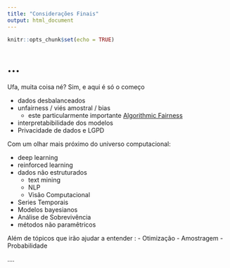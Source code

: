 ```yaml
---
title: "Considerações Finais"
output: html_document
---
```


```r
knitr::opts_chunk$set(echo = TRUE)
```

# ...

Ufa, muita coisa né? Sim, e aqui é só o começo


- dados desbalanceados
- unfairness / viés amostral / bias 
  - este particularmente importante [Algorithmic Fairness](https://arxiv.org/pdf/2001.09784.pdf)    
- interpretabibilidade dos modelos
- Privacidade de dados e LGPD


Com um olhar mais próximo do universo computacional:

- deep learning
- reinforced learning
- dados não estruturados
  - text mining
  - NLP
  - Visão Computacional


- Series Temporais
- Modelos bayesianos
- Análise de Sobrevivência
- métodos não paramêtricos


Além de tópicos que irão ajudar a entender :
- Otimização
- Amostragem
- Probabilidade 

....

